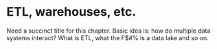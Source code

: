 # ETL, warehouses, etc.

Need a succinct title for this chapter. Basic idea is: how do multiple data systems interact? What is ETL, what the F$#% is a data lake and so on.